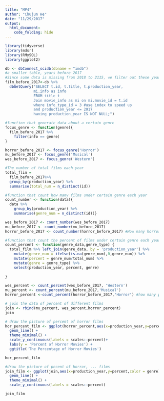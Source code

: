 ```yaml
---
title: "MP4"
author: "Chujun He"
date: "11/29/2017"
output: 
  html_document:
    code_folding: hide
---
```

```r
library(tidyverse)
library(mdsr)
library(RMySQL)
library(ggplot2)
```



```r
db <- dbConnect_scidb(dbname = "imdb")
#a smaller table, years before 2017
#Since some data is missing from 2018 to 2115, we filter out these years' data
film_before_2017<-db %>%
  dbGetQuery("SELECT t.id, t.title, t.production_year,
             mi.info as info
             FROM title t
             Join movie_info as mi on mi.movie_id = t.id
             where info_type_id = 3 #use index to speed up 
             and production_year <= 2017
             having production_year IS NOT NULL;")
```

```r
#function that generate data about a certain genre
focus_genre <- function(genre){
  film_before_2017 %>% 
    filter(info == genre)
}

horror_before_2017 <- focus_genre('Horror')
mu_before_2017 <- focus_genre('Musical')
wes_before_2017 <- focus_genre('Western')
```




```r
#The number of total films each year
total_flim = 
  film_before_2017%>%
  group_by(production_year) %>%
  summarise(total_num = n_distinct(id)) 
```


```r
#function that count how many films under certain genre each year
count_number <- function(data){
  data %>% 
    group_by(production_year) %>%
    summarise(genre_num = n_distinct(id))}

wes_before_2017 <- count_number(wes_before_2017) 
mu_before_2017 <- count_number(mu_before_2017)
horror_before_2017 <- count_number(horror_before_2017) #How many horror films each year
```

```r
#function that count the percent of films under certain genre each year
count_percent <- function(genre_data,genre_type) {
  total_film %>% left_join(genre_data, by = 'production_year') %>%
    mutate(genre_num = ifelse(is.na(genre_num),0,genre_num)) %>%
    mutate(percent = genre_num/total_num) %>%
    mutate(genre = genre_type) %>%
    select(production_year, percent, genre)
  
}

wes_percent <- count_percent(wes_before_2017, 'Western')
mu_percent <- count_percent(mu_before_2017,'Musical')
horror_percent <-count_percent(horror_before_2017,'Horror') #how many percent of films are horror films each year

```

```r
# join the data of percent of different films
join <- rbind(mu_percent, wes_percent,horror_percent)
join
```

```r
# draw the picture of percent of horror films
hor_percent_film <- ggplot(horror_percent,aes(x=production_year,y=percent)) + 
  geom_line() + 
  theme_minimal() +
  scale_y_continuous(labels = scales::percent)+
  labs(y = 'Percent of Horror Movies') +
  ggtitle('The Percentage of Horror Movies')

hor_percent_film
```

```r
#draw the picture of pecent of horror, ... films
join_film <- ggplot(join,aes(x=production_year,y=percent,color = genre)) + 
  geom_line() + 
  theme_minimal() +
  scale_y_continuous(labels = scales::percent)

join_film
```